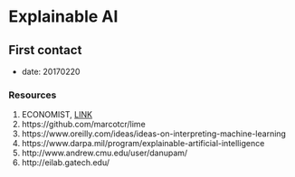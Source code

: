 # Explainable AI 

## First contact 

  * date: 20170220 

### Resources 

  1. ECONOMIST, [LINK](https://www.economist.com/news/science-and-technology/21737018-if-it-cannot-who-will-trust-it-artificial-intelligence-thrive-it-must)
  2. https://github.com/marcotcr/lime
  3. https://www.oreilly.com/ideas/ideas-on-interpreting-machine-learning 
  4. https://www.darpa.mil/program/explainable-artificial-intelligence
  5. http://www.andrew.cmu.edu/user/danupam/  
  6. http://eilab.gatech.edu/


